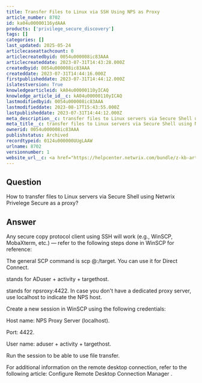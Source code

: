 ```yaml
---
title: Transfer Files to Linux via SSH Using NPS as Proxy
article_number: 8702
id: ka04u00000116ydAAA
products: ['privilege_secure_discovery']
tags: []
categories: []
last_updated: 2025-05-24
articlecaseattachcount: 0
articlecreatedbyid: 0054u000008ic83AAA
articlecreateddate: 2023-07-31T14:43:28.000Z
createdbyid: 0054u000008ic83AAA
createddate: 2023-07-31T14:44:16.000Z
firstpublisheddate: 2023-07-31T14:44:12.000Z
islatestversion: True
knowledgearticleid: kA04u00000110yICAQ
knowledge_article_id__c: kA04u00000110yICAQ
lastmodifiedbyid: 0054u000008ic83AAA
lastmodifieddate: 2023-08-17T15:43:55.000Z
lastpublisheddate: 2023-07-31T14:44:12.000Z
meta_description__c: transfer files to Linux servers via Secure Shell using Netwrix Privelege Secure as a proxy
meta_title__c: transfer files to Linux servers via Secure Shell using Netwrix Privelege Secure as a proxy
ownerid: 0054u000008ic83AAA
publishstatus: Archived
recordtypeid: 0124u000000UUgLAAW
urlname: 8702
versionnumber: 1
website_url__c: <a href="https://helpcenter.netwrix.com/bundle/z-kb-articles-salesforce/page/kA04u00000110yICAQ.html" target="_blank">Open in a new window</a>
---
```


## Question

How to transfer files to Linux servers via Secure Shell using Netwrix Privelege Secure as a proxy?

## Answer

Any secure copy protocol client using SSH will work (e.g., WinSCP, MobaXterm, etc.) — refer to the following steps done in WinSCP for reference:

The general SCP command is scp @:/target. You can use it for Direct Connect.

stands for ADuser + activity + targethost.

stands for npsroxy:4422. In case you don't have a dedicated proxy server, use localhost to indicate the NPS host.

Create a new session in WinSCP using the following credentials:

Host name: NPS Proxy Server (localhost).

Port: 4422.

User name: aduser + activity + targethost.

Run the session to be able to use file transfer.

For additional information on the remote desktop connection, refer to the following article: Configure Remote Desktop Connection Manager .